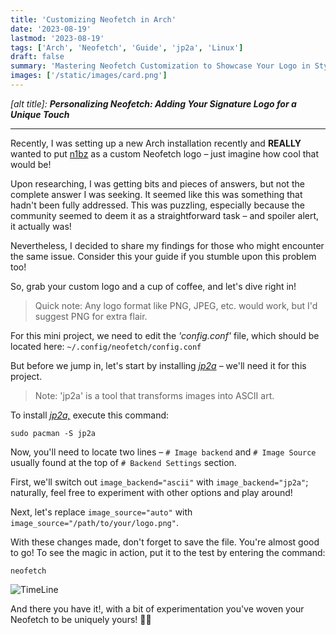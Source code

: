 ```yaml
---
title: 'Customizing Neofetch in Arch'
date: '2023-08-19'
lastmod: '2023-08-19'
tags: ['Arch', 'Neofetch', 'Guide', 'jp2a', 'Linux']
draft: false
summary: 'Mastering Neofetch Customization to Showcase Your Logo in Style!'
images: ['/static/images/card.png']
---
```

*[alt title]: **Personalizing Neofetch: Adding Your Signature Logo for a Unique Touch***

--- 

Recently, I was setting up a new Arch installation recently and **REALLY** wanted to put [n1bz](https://www.n1bz.dev/blog/welcome) as a
custom Neofetch logo – just imagine how cool that would be!

Upon researching, I was getting bits and pieces of answers, but not the complete
answer I was seeking. It seemed like this was something that hadn't been fully addressed. This was puzzling, especially because the community seemed to deem it as a straightforward task – and spoiler alert, it actually was!

Nevertheless, I decided to share my findings for those who might encounter the same issue.
Consider this your guide if you stumble upon this problem too!

So, grab your custom logo and a cup of coffee, and let's dive right in!
> Quick note: Any logo format like PNG, JPEG, etc. would work, but I'd suggest PNG for extra flair.

For this mini project, we need to edit the *'config.conf'* file, which should be located here:
`~/.config/neofetch/config.conf`

But before we jump in, let's start by installing [*jp2a*](https://security.archlinux.org/package/jp2a) – we'll need it for this project.
> Note: 'jp2a' is a tool that transforms images into ASCII art.

To install [*jp2a,*](https://security.archlinux.org/package/jp2a) execute this command:
```
sudo pacman -S jp2a
```

Now, you'll need to locate two lines – `# Image backend` and `# Image Source`  usually found at the top of
`# Backend Settings` section.

First, we'll switch out `image_backend="ascii"` with `image_backend="jp2a"`; naturally, feel free to
experiment with other options and play around!

Next, let's replace `image_source="auto"` with `image_source="/path/to/your/logo.png"`.

With these changes made, don't forget to save the file. You're almost good to go!
To see the magic in action, put it to the test by entering the command:
```
neofetch
```

![TimeLine](/static/images/neofetch.png)

And there you have it!, with a bit of experimentation you've woven your Neofetch to be uniquely yours! 🚀🎨
